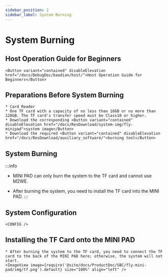 ```yaml
---
sidebar_position: 2
sidebar_label: System Burning
---
```










# System Burning

## Host Operation Guide for Beginners

    <Button variant="contained" disableElevation href="/docs/DebugDoc/baodian/host/">Host Operation Guide for Beginners</Button>

## Preparations Before System Burning

    * Card Reader
    * One TF card with a capacity of no less than 16GB or no more than 128GB. The TF card's transfer speed must be Class10 or higher.
    * Download the corresponding <Button variant="contained" disableElevation href="/docs/ResDownload/system-img/fly-minipad">system image</Button>
    * Download the required <Button variant="contained" disableElevation href="/docs/ResDownload/auxiliary_software/">burning tool</Button>

## System Burning

:::info
* MINI PAD can only burn the system to the TF card and cannot use M2WE.
* After burning the system, you need to install the TF card into the MINI PAD.
:::

    <TF />

            

## System Configuration

    <CONFIG />


## Installing the TF Card onto the MINI PAD

    * After burning the system to the TF card, you need to connect the TF card to the back of the MINI PAD here; otherwise, the system will not start.
    <ImageView image={require('@site/docs/ProductDoc/SBC/fly-mini-pad/img/tf.png').default} size="100%" align="left" />